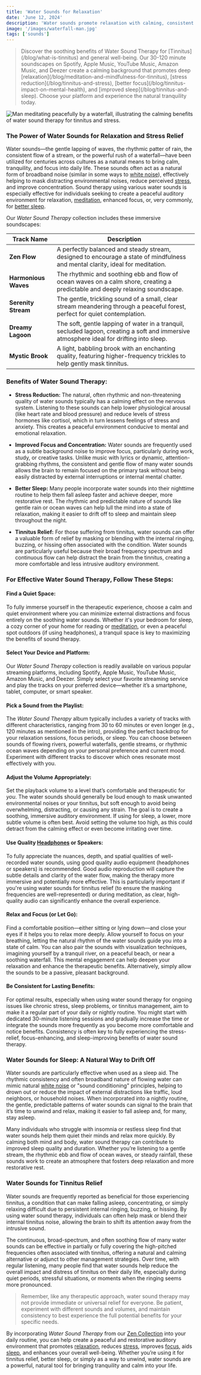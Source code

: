 ```yaml
---
title: 'Water Sounds for Relaxation'
date: 'June 12, 2024'
description: 'Water sounds promote relaxation with calming, consistent tones, helping to soothe the mind, reduce stress and improve focus.'
image: '/images/waterfall-man.jpg'
tags: ['sounds']
---
```


<Blockquote>
  Discover the soothing benefits of Water Sound Therapy for
  [Tinnitus](/blog/what-is-tinnitus) and general well-being. Our 30-120 minute
  soundscapes on Spotify, Apple Music, YouTube Music, Amazon Music, and Deezer
  create a calming background that promotes deep
  [relaxation](/blog/meditation-and-mindfulness-for-tinnitus), [stress
  reduction](/blog/tinnitus-and-stress), [better
  focus](/blog/tinnitus-impact-on-mental-health), and [improved
  sleep](/blog/tinnitus-and-sleep). Choose your platform and experience the
  natural tranquility today.
</Blockquote>

<Image
  src="/images/waterfall-man.jpg"
  alt="Man meditating peacefully by a waterfall, illustrating the calming benefits of water sound therapy for tinnitus and stress."
/>

<StreamingPlatforms
  spotifyLink="https://open.spotify.com/album/0nB6t8BmPRt7KjU9dN80RB?si=Ll_CaqivRgeZSXpqjeM99Q"
  appleMusicLink="https://music.apple.com/de/album/beyond-the-buzz-4/1751194030"
  youtubeMusicLink="https://music.youtube.com/playlist?list=OLAK5uy_kDiY-Y4r0VXaRzX0SxoBkxGWGM6p5xVEA&si=5DQHsDn61_f7ANBI"
  amazonMusicLink="https://amazon.com/music/player/albums/B0D6M936D3"
  deezerLink="https://deezer.page.link/wYFio5HF9uXA2xFx9"
/>

### The Power of Water Sounds for Relaxation and Stress Relief

Water sounds—the gentle lapping of waves, the rhythmic patter of rain, the consistent flow of a stream, or the powerful rush of a waterfall—have been utilized for centuries across cultures as a natural means to bring calm, tranquility, and focus into daily life. These sounds often act as a natural form of broadband noise (similar in some ways to [white noise](/blog/the-power-of-white-noise)), effectively helping to mask distracting environmental noises, reduce perceived [stress](/blog/tinnitus-and-stress), and improve concentration. Sound therapy using various water sounds is especially effective for individuals seeking to create a peaceful auditory environment for relaxation, [meditation](/blog/meditation-and-mindfulness-for-tinnitus), enhanced focus, or, very commonly, for [better sleep](/blog/tinnitus-and-sleep).

Our _Water Sound Therapy_ collection includes these immersive soundscapes:

| Track Name           | Description                                                                                                                               |
| -------------------- | ----------------------------------------------------------------------------------------------------------------------------------------- |
| **Zen Flow**         | A perfectly balanced and steady stream, designed to encourage a state of mindfulness and mental clarity, ideal for meditation.            |
| **Harmonious Waves** | The rhythmic and soothing ebb and flow of ocean waves on a calm shore, creating a predictable and deeply relaxing soundscape.             |
| **Serenity Stream**  | The gentle, trickling sound of a small, clear stream meandering through a peaceful forest, perfect for quiet contemplation.               |
| **Dreamy Lagoon**    | The soft, gentle lapping of water in a tranquil, secluded lagoon, creating a soft and immersive atmosphere ideal for drifting into sleep. |
| **Mystic Brook**     | A light, babbling brook with an enchanting quality, featuring higher-frequency trickles to help gently mask tinnitus.                     |

### Benefits of Water Sound Therapy:

- **Stress Reduction:** The natural, often rhythmic and non-threatening quality of water sounds typically has a calming effect on the nervous system. Listening to these sounds can help lower physiological arousal (like heart rate and blood pressure) and reduce levels of stress hormones like cortisol, which in turn lessens feelings of stress and anxiety. This creates a peaceful environment conducive to mental and emotional relaxation.

- **Improved Focus and Concentration:** Water sounds are frequently used as a subtle background noise to improve focus, particularly during work, study, or creative tasks. Unlike music with lyrics or dynamic, attention-grabbing rhythms, the consistent and gentle flow of many water sounds allows the brain to remain focused on the primary task without being easily distracted by external interruptions or internal mental chatter.

- **Better Sleep:** Many people incorporate water sounds into their nighttime routine to help them fall asleep faster and achieve deeper, more restorative rest. The rhythmic and predictable nature of sounds like gentle rain or ocean waves can help lull the mind into a state of relaxation, making it easier to drift off to sleep and maintain sleep throughout the night.

- **Tinnitus Relief:** For those suffering from tinnitus, water sounds can offer a valuable form of relief by masking or blending with the internal ringing, buzzing, or hissing often associated with the condition. Water sounds are particularly useful because their broad frequency spectrum and continuous flow can help distract the brain from the tinnitus, creating a more comfortable and less intrusive auditory environment.

### For Effective Water Sound Therapy, Follow These Steps:

#### <Highlighter>Find a Quiet Space:</Highlighter>

To fully immerse yourself in the therapeutic experience, choose a calm and quiet environment where you can minimize external distractions and focus entirely on the soothing water sounds. Whether it's your bedroom for sleep, a cozy corner of your home for reading or [meditation](/blog/meditation-and-mindfulness-for-tinnitus), or even a peaceful spot outdoors (if using headphones), a tranquil space is key to maximizing the benefits of sound therapy.

#### <Highlighter>Select Your Device and Platform:</Highlighter>

Our _Water Sound Therapy_ collection is readily available on various popular streaming platforms, including Spotify, Apple Music, YouTube Music, Amazon Music, and Deezer. Simply select your favorite streaming service and play the tracks on your preferred device—whether it’s a smartphone, tablet, computer, or smart speaker.

#### <Highlighter>Pick a Sound from the Playlist:</Highlighter>

The _Water Sound Therapy_ album typically includes a variety of tracks with different characteristics, ranging from 30 to 60 minutes or even longer (e.g., 120 minutes as mentioned in the intro), providing the perfect backdrop for your relaxation sessions, focus periods, or sleep. You can choose between sounds of flowing rivers, powerful waterfalls, gentle streams, or rhythmic ocean waves depending on your personal preference and current mood. Experiment with different tracks to discover which ones resonate most effectively with you.

<AdComponent />

#### <Highlighter>Adjust the Volume Appropriately:</Highlighter>

Set the playback volume to a level that’s comfortable and therapeutic for _you_. The water sounds should generally be loud enough to mask unwanted environmental noises or your tinnitus, but soft enough to avoid being overwhelming, distracting, or causing any strain. The goal is to create a soothing, immersive auditory environment. If using for sleep, a lower, more subtle volume is often best. Avoid setting the volume too high, as this could detract from the calming effect or even become irritating over time.

#### <Highlighter>Use Quality [Headphones](/blog/noise-canceling-headphones-for-tinnitus) or Speakers:</Highlighter>

To fully appreciate the nuances, depth, and spatial qualities of well-recorded water sounds, using good quality audio equipment (headphones or speakers) is recommended. Good audio reproduction will capture the subtle details and clarity of the water flow, making the therapy more immersive and potentially more effective. This is particularly important if you're using water sounds for tinnitus relief (to ensure the masking frequencies are well-represented) or during meditation, as clear, high-quality audio can significantly enhance the overall experience.

#### <Highlighter>Relax and Focus (or Let Go):</Highlighter>

Find a comfortable position—either sitting or lying down—and close your eyes if it helps you to relax more deeply. Allow yourself to focus on your breathing, letting the natural rhythm of the water sounds guide you into a state of calm. You can also pair the sounds with visualization techniques, imagining yourself by a tranquil river, on a peaceful beach, or near a soothing waterfall. This mental engagement can help deepen your relaxation and enhance the therapeutic benefits. Alternatively, simply allow the sounds to be a passive, pleasant background.

#### <Highlighter>Be Consistent for Lasting Benefits:</Highlighter>

For optimal results, especially when using water sound therapy for ongoing issues like chronic stress, sleep problems, or tinnitus management, aim to make it a regular part of your daily or nightly routine. You might start with dedicated 30-minute listening sessions and gradually increase the time or integrate the sounds more frequently as you become more comfortable and notice benefits. Consistency is often key to fully experiencing the stress-relief, focus-enhancing, and sleep-improving benefits of water sound therapy.

### Water Sounds for Sleep: A Natural Way to Drift Off

Water sounds are particularly effective when used as a sleep aid. The rhythmic consistency and often broadband nature of flowing water can mimic natural [white noise](/blog/the-power-of-white-noise) or "sound conditioning" principles, helping to drown out or reduce the impact of external distractions like traffic, loud neighbors, or household noises. When incorporated into a nightly routine, the gentle, predictable patterns of water sounds can signal to the brain that it’s time to unwind and relax, making it easier to fall asleep and, for many, stay asleep.

Many individuals who struggle with insomnia or restless sleep find that water sounds help them quiet their minds and relax more quickly. By calming both mind and body, water sound therapy can contribute to improved sleep quality and duration. Whether you’re listening to a gentle stream, the rhythmic ebb and flow of ocean waves, or steady rainfall, these sounds work to create an atmosphere that fosters deep relaxation and more restorative rest.

<AdComponent />

### Water Sounds for Tinnitus Relief

Water sounds are frequently reported as beneficial for those experiencing tinnitus, a condition that can make falling asleep, concentrating, or simply relaxing difficult due to persistent internal ringing, buzzing, or hissing. By using water sound therapy, individuals can often help mask or blend their internal tinnitus noise, allowing the brain to shift its attention away from the intrusive sound.

The continuous, broad-spectrum, and often soothing flow of many water sounds can be effective in partially or fully covering the high-pitched frequencies often associated with tinnitus, offering a natural and calming alternative or adjunct to other management strategies. Over time, with regular listening, many people find that water sounds help reduce the overall impact and distress of tinnitus on their daily life, especially during quiet periods, stressful situations, or moments when the ringing seems more pronounced.

<Blockquote>
  Remember, like any therapeutic approach, water sound therapy may not provide
  immediate or universal relief for everyone. Be patient, experiment with
  different sounds and volumes, and maintain consistency to best experience the
  full potential benefits for your specific needs.
</Blockquote>

By incorporating _Water Sound Therapy_ from our [Zen Collection](/zen) into your daily routine, you can help create a peaceful and restorative auditory environment that promotes [relaxation](/blog/meditation-and-mindfulness-for-tinnitus), reduces [stress](/blog/tinnitus-and-stress), improves [focus](/blog/tinnitus-impact-on-mental-health), aids [sleep](/blog/tinnitus-and-sleep), and enhances your overall well-being. Whether you’re using it for tinnitus relief, better sleep, or simply as a way to unwind, water sounds are a powerful, natural tool for bringing tranquility and calm into your life.
